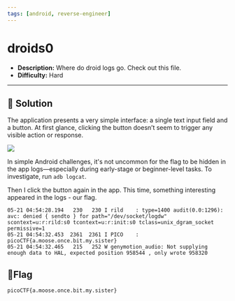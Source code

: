 ---
tags: [android, reverse-engineer]
---
# droids0

- **Description:** Where do droid logs go. Check out this file.
- **Difficulty:** Hard
---

## 🔎 Solution
The application presents a very simple interface: a single text input field and a button. At first glance, clicking the button doesn’t seem to trigger any visible action or response.
<div style={{ width: '50%', margin: '0 auto' }}>
  <img src={require("./image.png").default} style={{ width: '100%', height: 'auto' }} />
</div>

In simple Android challenges, it's not uncommon for the flag to be hidden in the app logs—especially during early-stage or beginner-level tasks. To investigate, run `adb logcat`. 

Then I click the button again in the app. This time, something interesting appeared in the logs - our flag.
```
05-21 04:54:28.194   230   230 I rild    : type=1400 audit(0.0:1296): avc: denied { sendto } for path="/dev/socket/logdw" scontext=u:r:rild:s0 tcontext=u:r:init:s0 tclass=unix_dgram_socket permissive=1
05-21 04:54:32.453  2361  2361 I PICO    : picoCTF{a.moose.once.bit.my.sister}
05-21 04:54:32.465   215   252 W genymotion_audio: Not supplying enough data to HAL, expected position 958544 , only wrote 958320
```

## 🚩Flag
`picoCTF{a.moose.once.bit.my.sister}`
